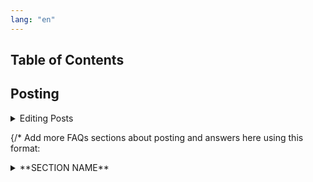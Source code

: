 ```yaml
---
lang: "en"
---
```


## Table of Contents

## Posting

<details>
    <summary>Editing Posts</summary>
    <blockquote>
        <details>
            <summary>How Do I change a post?</summary>
            <blockquote>
                Currently there isn't a way to edit a published post. The
                easiest way to fix or change a post is to copy the content into
                a new post and delete the old post.
            </blockquote>
        </details>
        {/* Add more FAQs about editing posts here using this format 
        <details>
          <summary>**QUESTION**</summary>
          <blockquote>
          **ANSWER**
          </blockquote>
        </details>
        */}
    </blockquote>
</details>

{/* Add more FAQs sections about posting and answers here using this format:

  <details>
     <summary>**SECTION NAME**</summary>
      <blockquote>
        <details>
          <summary>**QUESTION 1**</summary>
          <blockquote>
          **ANSWER 1**
          </blockquote>
        </details>

        <details>
          <summary>**QUESTION 2**</summary>
          <blockquote>
          **ANSWER 2**
          </blockquote>
        </details>
      </blockquote>
    </details>
     */}

## User Types

  <details>
    <summary>Client Profiles</summary>

      <blockquote>
        <details>
          <summary>Why would I need a client profile?</summary>
          <blockquote>
          Signing up for a client profile allows you to contact providers on the platform
          about their services.
          </blockquote>
        </details>
      </blockquote>

      <blockquote>
        <details>
          <summary>How do I create a client profile?</summary>
          <blockquote>
            Click the menu button in the upper right corner and click *Create Client
            Profile* and provide the requested information.
          </blockquote>
        </details>
      </blockquote>

      <blockquote>
        <details>
          <summary>Who can see my client information?</summary>
          <blockquote>
            Currently the client information isn't shared with anyone. In the future
            it may be shared with those providers you choose to contact through the
            platform.
          </blockquote>
        </details>
      </blockquote>

      <blockquote>
        <details>
          <summary>Why do you need ___ ?</summary>
          <blockquote>
            More information about why we collect the information we do is available
            on the registration form. It is also summarized below:
            - Name: We need
            your name to make sure you are a real person and in some cases may need it
            to process payments
            - Display Name: We know in some circumstances your
            legal name may not accurately reflect your intentions on the platform (for
            example if you are procuring services on behalf of a business) so we allow
            you to choose a display name if you feel that would be more appropriate.
            - Phone Number: We use the phone number as another safety measure (in
            addtion to legal name) and in the future may share it with service
            providers you contact on the platform so that they can contact you
            regarding your request(s).
            - Location: We collect this information so that
            we can suggest services that might be relevant to you and so that service
            providers can determine if they provide the requested services in your
            area.
            - Profile Image: This helps make everything more personal. Your
            profile image may be displayed in when you provide feedback on the
            platform (such as reviews) or when you contact a provider.
          </blockquote>
        </details>
      </blockquote>

  </details>

  <details>
     <summary>Provider Profile</summary>
      <blockquote>
        <details>
          <summary>Why would I need a provider profile?</summary>
          <blockquote>
          Signing up for a provider profile allows you to offer your services on the platform.
          </blockquote>
        </details>

        <details>
          <summary>How do I create a provider profile?</summary>
          <blockquote>
          Click the menu button in the upper right corner and click *Create Provider
            Profile* and provide the requested information.
          </blockquote>
        </details>

        <details>
          <summary>Who can see my provider information?</summary>
          <blockquote>
          All registered users can visit your provider profile which shows your provider profile information such as image, location, and languages spoken.
          Your profile also has buttons linked to your email and phone number so that potential clients can contact you.
          </blockquote>
        </details>

        <details>
          <summary>How do I change my provider profile?</summary>
          <blockquote>
          Click the menu button in the upper right corner and click *My Provider
            Profile*, on the profile page click the *Edit Profile* button, change the necessary fields then click *Save Profile*.

            <strong>Please note edits will not be saved if you do not click the</strong><em> Save Profile</em><strong> button!</strong>
          </blockquote>
        </details>
      </blockquote>
    </details>
